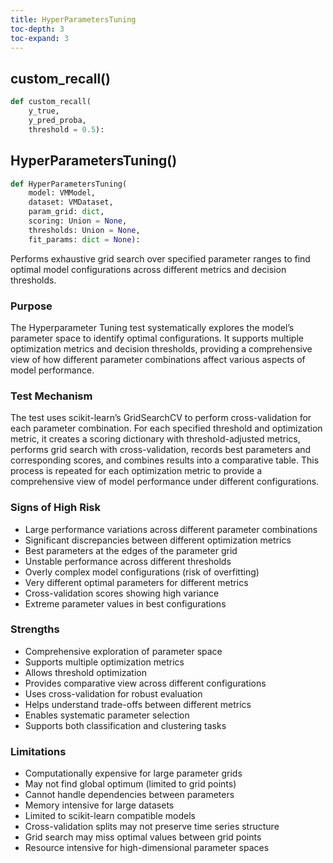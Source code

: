 ```yaml
---
title: HyperParametersTuning
toc-depth: 3
toc-expand: 3
---
```


## custom_recall[()]{.muted}

```python
def custom_recall(
    y_true,
    y_pred_proba,
    threshold = 0.5):
```

## HyperParametersTuning[()]{.muted}

```python
def HyperParametersTuning(
    model: VMModel,
    dataset: VMDataset,
    param_grid: dict,
    scoring: Union = None,
    thresholds: Union = None,
    fit_params: dict = None):
```

Performs exhaustive grid search over specified parameter ranges to find optimal model configurations across different metrics and decision thresholds.

### Purpose

The Hyperparameter Tuning test systematically explores the model's parameter space to identify optimal configurations. It supports multiple optimization metrics and decision thresholds, providing a comprehensive view of how different parameter combinations affect various aspects of model performance.

### Test Mechanism

The test uses scikit-learn's GridSearchCV to perform cross-validation for each parameter combination. For each specified threshold and optimization metric, it creates a scoring dictionary with threshold-adjusted metrics, performs grid search with cross-validation, records best parameters and corresponding scores, and combines results into a comparative table. This process is repeated for each optimization metric to provide a comprehensive view of model performance under different configurations.

### Signs of High Risk

- Large performance variations across different parameter combinations
- Significant discrepancies between different optimization metrics
- Best parameters at the edges of the parameter grid
- Unstable performance across different thresholds
- Overly complex model configurations (risk of overfitting)
- Very different optimal parameters for different metrics
- Cross-validation scores showing high variance
- Extreme parameter values in best configurations

### Strengths

- Comprehensive exploration of parameter space
- Supports multiple optimization metrics
- Allows threshold optimization
- Provides comparative view across different configurations
- Uses cross-validation for robust evaluation
- Helps understand trade-offs between different metrics
- Enables systematic parameter selection
- Supports both classification and clustering tasks

### Limitations

- Computationally expensive for large parameter grids
- May not find global optimum (limited to grid points)
- Cannot handle dependencies between parameters
- Memory intensive for large datasets
- Limited to scikit-learn compatible models
- Cross-validation splits may not preserve time series structure
- Grid search may miss optimal values between grid points
- Resource intensive for high-dimensional parameter spaces
